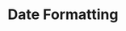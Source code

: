 ---
id: "q_php_med_011"
questionType: "MULTIPLE_CHOICE"
title: "Date Formatting"
description: "Which function formats a date in PHP?"
difficulty: "MEDIUM"
category: "PHP"
options:
  - "format_date()"
  - "date_format()"
  - "date()"
  - "datetime()"
correctAnswer: 2
---